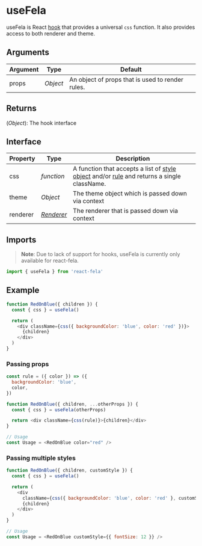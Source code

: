 

# useFela

useFela is React [hook](https://reactjs.org/docs/hooks-intro.html) that provides a universal `css` function. It also provides access to both renderer and theme.

## Arguments

| Argument | Type     | Default                                          |
| -------- | -------- | ------------------------------------------------ |
| props    | _Object_ | An object of props that is used to render rules. |

## Returns

(_Object_): The hook interface

## Interface

| Property | Type                                   | Description                                                                                                                                        |
| -------- | -------------------------------------- | -------------------------------------------------------------------------------------------------------------------------------------------------- |
| css      | _function_                             | A function that accepts a list of [style object](../basics/Rules.md#styleobject) and/or [rule](../basics/Rules.md) and returns a single className. |
| theme    | _Object_                               | The theme object which is passed down via context                                                                                                  |
| renderer | _[Renderer](../../basics/Renderer.md)_ | The renderer that is passed down via context                                                                                                       |

## Imports

> **Note**: Due to lack of support for hooks, useFela is currently only available for react-fela.

```javascript
import { useFela } from 'react-fela'
```

## Example

```javascript
function RedOnBlue({ children }) {
  const { css } = useFela()

  return (
    <div className={css({ backgroundColor: 'blue', color: 'red' })}>
      {children}
    </div>
  )
}
```

### Passing props

```javascript
const rule = ({ color }) => ({
  backgroundColor: 'blue',
  color,
})

function RedOnBlue({ children, ...otherProps }) {
  const { css } = useFela(otherProps)

  return <div className={css(rule)}>{children}</div>
}

// Usage
const Usage = <RedOnBlue color="red" />
```

### Passing multiple styles

```javascript
function RedOnBlue({ children, customStyle }) {
  const { css } = useFela()

  return (
    <div
      className={css({ backgroundColor: 'blue', color: 'red' }, customStyle)}>
      {children}
    </div>
  )
}

// Usage
const Usage = <RedOnBlue customStyle={{ fontSize: 12 }} />
```
